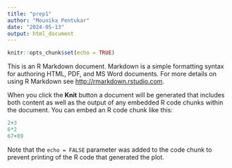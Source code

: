 ```yaml
---
title: "prep1"
author: "Mounika Pentukar"
date: "2024-05-13"
output: html_document
---
```


```r
knitr::opts_chunk$set(echo = TRUE)
```


This is an R Markdown document. Markdown is a simple formatting syntax for authoring HTML, PDF, and MS Word documents. For more details on using R Markdown see <http://rmarkdown.rstudio.com>.

When you click the **Knit** button a document will be generated that includes both content as well as the output of any embedded R code chunks within the document. You can embed an R code chunk like this:



```r
2+3
6*2
67+89
```

Note that the `echo = FALSE` parameter was added to the code chunk to prevent printing of the R code that generated the plot.

